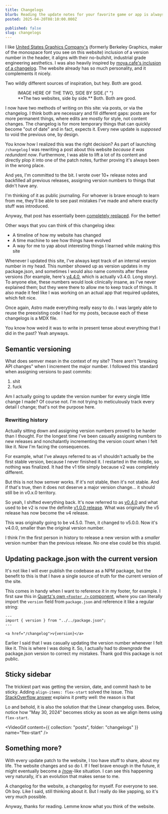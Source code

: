 ```yaml
---
title: Changelogs
blurb: Reading the update notes for your favorite game or app is always exciting. What's changed? What's not? Maybe websites should do it too.
posted: 2025-04-20T08:10:00.000Z

published: false
slug: changelogs
---
```



I like [United States Graphics Company's](https://berkeleygraphics.com/engineering/) (formerly Berkeley Graphics, maker of the monospace font you see on this website) inclusion of a version number in the header, it aligns with their no-bullshit, industrial grade engineering aesthetics. I was also heavily inspired by [moya.cafe's inclusion of a changelog](https://moya.cafe/). The website already has so much personality, and it complements it nicely.

Two wildly different sources of inspiration, but hey. Both are good.

<figure>
  IMAGE HERE OF THE TWO, SIDE BY SIDE.{" "}
  <figcaption>**The two websites, side by side.** Both. Both are good.</figcaption>
</figure>

I now have two methods of writing on this site: via posts, or via the changelog. I think both are necessary and fill different gaps: posts are for more permanent things, where edits are mostly for style, not content changes. The changelog is for more temporary things that can quickly become "out of date" and in fact, expects it. Every new update is _supposed_ to void the previous one, by design.

You know how I realized this was the right decision? As part of launching `/changelog` I was rewriting a post about this website _because it was redundant now_. Furthermore, I was able to lift a lot of its content and directly plop it into one of the patch notes, further proving it's always been in the wrong place.

And yes, I'm committed to the bit. I wrote over 10+ release notes and backfilled all previous releases, assigning version numbers to things that didn't have any.

I'm thinking of it as public journaling. For whoever is brave enough to learn from me, they'll be able to see past mistakes I've made and where exactly stuff was introduced.

Anyway, that post has essentially been [completely replaced](/posts/wip). For the better!

Other ways that you can think of this changelog idea:

- A timeline of how my website has changed
- A time machine to see how things have evolved
- A way for me to yap about interesting things I learned while making this site

Whenever I updated this site, I've always kept track of an internal version number in my head. This number showed up as version updates in my package.json, and sometimes I would also name commits after these versions (for example, here's [v4.4.0](https://github.com/aczw/personal-website/commit/d830237fb29a615b9789640f4db8eab8b5614b36), which is actually v3.4.0. Long story). To anyone else, these numbers would look clinically insane, as I've never explained them; but they were there to allow me to keep track of things. It also made it feel like I was working on an actual app that required updates, which felt nice.

Once again, Astro made everything really easy to do. I was largely able to reuse the preexisting code I had for my posts, because each of these changelogs is a MDX file.

You know how weird it was to write in present tense about everything that I did in the past? Yeah anyways.

## Semantic versioning

What does semver mean in the context of my site? There aren't "breaking API changes" when I increment the major number. I followed this standard when assigning versions to past commits:

1. shit
2. fuck

Am I actually going to update the version number for every single little change I made? Of course not. I'm not trying to meticulously track every detail I change; that's not the purpose here.

### Rewriting history

Actually sitting down and assigning version numbers proved to be harder than I thought. For the longest time I've been casually assigning numbers to new releases and nonchalantly incrementing the version count when I felt like it. Now I'm facing the consequences.

For example, what I've always referred to as v1 shouldn't actually be the first stable version, because I never finished it. I restarted in the middle, so nothing was finalized. It had the v1 title simply because v2 was completely different.

But this is not how semver works. If it's not stable, then it's not stable. And if that's true, then it does not deserve a major version change... it should still be in v0.x.0 territory.

So yeah, I shifted everything back. It's now referred to as [v0.4.0](/changelog#v040/v040) and what used to be v2 is now the definite [v1.0.0 release](/changelog#v100/v100). What was originally the v5 release has now become the v4 release.

This was originally going to be v4.5.0. Then, it changed to v5.0.0. Now it's v4.0.0, smaller than the original version number.

I think I'm the first person in history to release a new version with a _smaller_ version number than the previous release. No one else could be this stupid.

## Updating package.json with the current version

It's not like I will ever publish the codebase as a NPM package, but the benefit to this is that I have a single source of truth for the current version of the site.

This comes in handy when I want to reference it in my footer, for example. I first saw this in [Quartz's own `<Footer />` component](https://github.com/jackyzha0/quartz/blob/244801af65b9e628927c1f1b2518ae62ca2e354f/quartz/components/Footer.tsx#L3), where you can literally import the `version` field from `package.json` and reference it like a regular string:

```astro
---
import { version } from "../../package.json";
---

<a href="/changelog">v{version}</a>
```

Earlier I said that I was casually updating the version number whenever I felt like it. This is where I was doing it. So, I actually had to _downgrade_ the package.json version to correct my mistakes. Thank god this package is not public.

## Sticky sidebar

The trickiest part was getting the version, date, and commit hash to be sticky. Adding `align-items: flex-start` solved the issue. This [StackOverflow answer](https://stackoverflow.com/a/66416972) explains it pretty well: the reason is that

Lo and behold, it is also the solution that the Linear changelog uses. Below, notice how "May 30, 2024" becomes sticky as soon as we align items using `flex-start`.

<VideoGif content={{ collection: "posts", folder: "changelogs" }} name="flex-start" />

## Something more?

With every update patch to the website, I too have stuff to share, about my life. The website changes and so do I. If I feel brave enough in the future, it might eventually become a [/now](https://nownownow.com/about)-like situation. I can see this happening very naturally, it's an evolution that makes sense to me.

A changelog for the website, a changelog for myself. For everyone to see. Oh boy. Like I said, still thinking about it. But I really do like yapping, so it's very much possible.

Anyway, thanks for reading. Lemme know what you think of the website.
